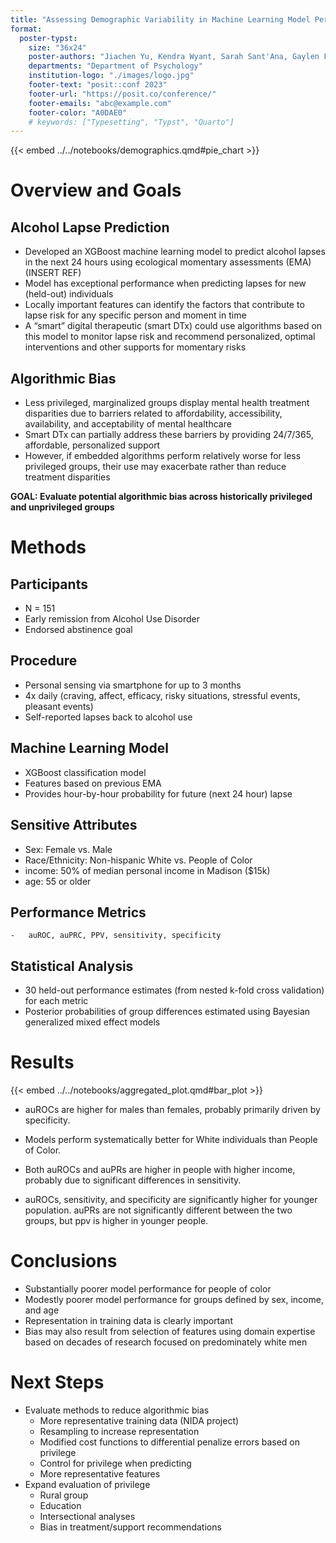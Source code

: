 ```yaml
---
title: "Assessing Demographic Variability in Machine Learning Model Performance to Predict Alcohol Lapses"
format:
  poster-typst: 
    size: "36x24"
    poster-authors: "Jiachen Yu, Kendra Wyant, Sarah Sant'Ana, Gaylen Fronk, John Curtin."
    departments: "Department of Psychology"
    institution-logo: "./images/logo.jpg"
    footer-text: "posit::conf 2023"
    footer-url: "https://posit.co/conference/"
    footer-emails: "abc@example.com"
    footer-color: "A0DAE0"
    # keywords: ["Typesetting", "Typst", "Quarto"]
---
```


<!--Lets improve the title-->
<!--Need to remove the blue bar at bottom of poster.  Get susan's help on that -->

<!--need to decide where to put this figure.  Maybe in participants section below-->
{{< embed ../../notebooks/demographics.qmd#pie_chart >}}

# Overview and Goals 

## Alcohol Lapse Prediction

- Developed an XGBoost machine learning model to predict alcohol lapses in the next 24 hours using ecological momentary assessments (EMA) (INSERT REF)
- Model has exceptional performance when predicting lapses for new (held-out) individuals
- Locally important features can identify the factors that contribute to lapse risk for any specific person and moment in time
- A "smart" digital therapeutic (smart DTx) could use algorithms based on this model to monitor lapse risk and recommend personalized, optimal interventions and other supports for momentary risks

## Algorithmic Bias

- Less privileged, marginalized groups display mental health treatment disparities due to barriers related to affordability, accessibility, availability, and acceptability of mental healthcare
- Smart DTx can partially address these barriers by providing 24/7/365, affordable, personalized support  
- However, if embedded algorithms perform relatively worse for less privileged groups, their use may exacerbate rather than reduce treatment disparities

**GOAL: Evaluate potential algorithmic bias across historically privileged and unprivileged groups**<!--use color too-->

# Methods

## Participants

- N = 151
- Early remission from Alcohol Use Disorder
- Endorsed abstinence goal 

## Procedure

- Personal sensing via smartphone for up to 3 months
- 4x daily (craving, affect, efficacy, risky situations, stressful events, pleasant events)
- Self-reported lapses back to alcohol use    

## Machine Learning Model

- XGBoost classification model
- Features based on previous EMA
- Provides hour-by-hour probability for future (next 24 hour) lapse
<!--maybe report performance here instead?-->

## Sensitive Attributes

<!--same order of priv vs. non-priv-->
<!--same order as results presented-->
<!--start with race/ethnicity-->
<!-- make all consistent format group vs. group-->
- Sex: Female vs. Male
- Race/Ethnicity: Non-hispanic White vs. People of Color
- income: 50% of median personal income in Madison (\$15k)
- age: 55 or older

## Performance Metrics

<!--bullet point with brief definitions-->
    -   auROC, auPRC, PPV, sensitivity, specificity

## Statistical Analysis

- 30 held-out performance estimates (from nested k-fold cross validation) for each metric
- Posterior probabilities of group differences estimated using Bayesian generalized mixed effect models 

# Results

<!--need to get this figures in center of poster and bigger-->
{{< embed ../../notebooks/aggregated_plot.qmd#bar_plot >}}

-   auROCs are higher for males than females, probably primarily driven by specificity.

-   Models perform systematically better for White individuals than People of Color.

-   Both auROCs and auPRs are higher in people with higher income, probably due to significant differences in sensitivity.

-   auROCs, sensitivity, and specificity are significantly higher for younger population. auPRs are not significantly different between the two groups, but ppv is higher in younger people.

# Conclusions

- Substantially poorer model performance for people of color
- Modestly poorer model performance for groups defined by sex, income, and age
- Representation in training data is clearly important
- Bias may also result from selection of features using domain expertise based on decades of research focused on predominately white men

# Next Steps

- Evaluate methods to reduce algorithmic bias
  - More representative training data (NIDA project)
  - Resampling to increase representation
  - Modified cost functions to differential penalize errors based on privilege
  - Control for privilege when predicting
  - More representative features

- Expand evaluation of privilege
  - Rural group
  - Education <!-- not sure if this is worth highlighting-->
  - Intersectional analyses
  - Bias in treatment/support recommendations

